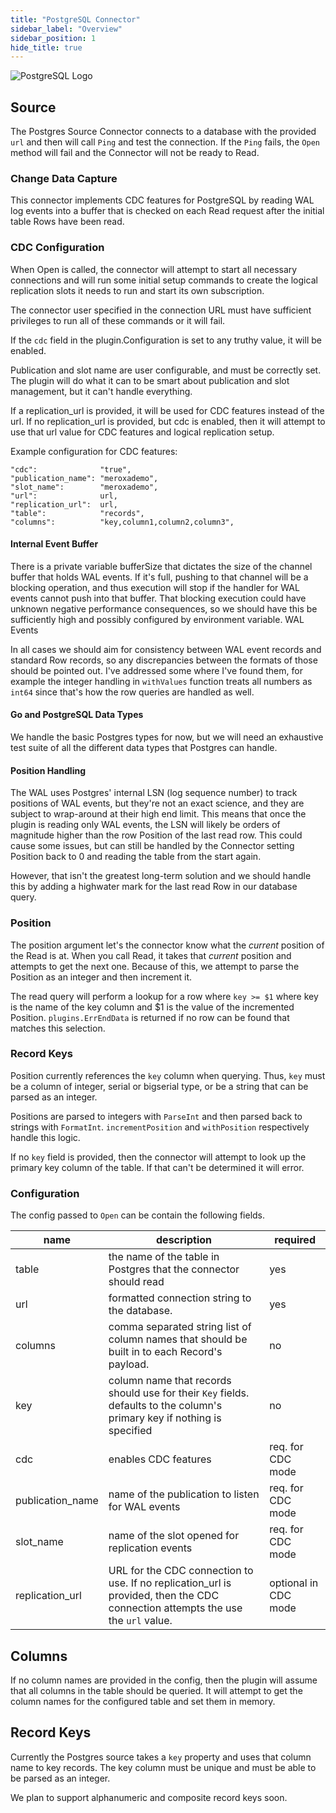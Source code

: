 ```yaml
---
title: "PostgreSQL Connector"
sidebar_label: "Overview"
sidebar_position: 1
hide_title: true
---
```


<div style={{ textAlign: "center" }}>
  <img alt="PostgreSQL Logo" style={{ maxWidth: "500px" }} src="/images/resources/postgres.png" />
</div>


## Source
The Postgres Source Connector connects to a database with the provided `url` and
then will call `Ping` and test the connection. If the `Ping` fails, the `Open`
method will fail and the Connector will not be ready to Read. 

### Change Data Capture
This connector implements CDC features for PostgreSQL by reading WAL log events 
into a buffer that is checked on each Read request after the initial table Rows 
have been read.

### CDC  Configuration
When Open is called, the connector will attempt to start all necessary 
connections and will run some initial setup commands to create the logical 
replication slots it needs to run and start its own subscription. 

The connector user specified in the connection URL must have sufficient 
privileges to run all of these commands or it will fail.

If the `cdc` field in the plugin.Configuration is set to any truthy value, it 
will be enabled. 

Publication and slot name are user configurable, and must be correctly set. 
The plugin will do what it can to be smart about publication and slot 
management, but it can't handle everything.

If a replication_url is provided, it will be used for CDC features instead of 
the url. If no replication_url is provided, but cdc is enabled, then it will 
attempt to use that url value for CDC features and logical replication setup.

Example configuration for CDC features:
```
"cdc":              "true",
"publication_name": "meroxademo",
"slot_name":        "meroxademo",
"url":              url,
"replication_url":  url,
"table":            "records",
"columns":          "key,column1,column2,column3",
```

#### Internal Event Buffer
There is a private variable bufferSize that dictates the size of the channel 
buffer that holds WAL events. If it's full, pushing to that channel will be a 
blocking operation, and thus execution will stop if the handler for WAL events 
cannot push into that buffer. That blocking execution could have unknown 
negative performance consequences, so we should have this be sufficiently high 
and possibly configured by environment variable.
WAL Events

In all cases we should aim for consistency between WAL event records and 
standard Row records, so any discrepancies between the formats of those should 
be pointed out. I've addressed some where I've found them, for example the 
integer handling in `withValues` function treats all numbers as `int64` since 
that's how the row queries are handled as well.

#### Go and PostgreSQL Data Types
We handle the basic Postgres types for now, but we will need an exhaustive test 
suite of all the different data types that Postgres can handle.

#### Position Handling
The WAL uses Postgres' internal LSN (log sequence number) to track positions of 
WAL events, but they're not an exact science, and they are subject to 
wrap-around at their high end limit. This means that once the plugin is reading 
only WAL events, the LSN will likely be orders of magnitude higher than the row
Position of the last read row. This could cause some issues, but can still be 
handled by the Connector setting Position back to 0 and reading the table from 
the start again. 

However, that isn't the greatest long-term solution and we should handle this by
adding a highwater mark for the last read Row in our database query.


### Position 
The position argument let's the connector know what the _current_ position of
the Read is at. When you call Read, it takes that _current_ position and 
attempts to get the next one. Because of this, we attempt to parse the Position 
as an integer and then increment it.

The read query will perform a lookup for a row where `key >= $1` where key is 
the name of the key column and $1 is the value of the incremented Position.
`plugins.ErrEndData` is returned if no row can be found that matches this 
selection.

### Record Keys
Position currently references the `key` column when querying. 
Thus, `key` must be a column of integer, serial or bigserial type, or be a
string that can be parsed as an integer.

Positions are parsed to integers with `ParseInt` and then parsed back to strings
with `FormatInt`. `incrementPosition` and `withPosition` respectively handle 
this logic.

If no `key` field is provided, then the connector will attempt to look up the 
primary key column of the table. If that can't be determined it will error.

### Configuration 
The config passed to `Open` can be contain the following fields.

| name             | description                                                                                                                     | required             |
|------------------|---------------------------------------------------------------------------------------------------------------------------------|----------------------|
| table            | the name of the table in Postgres that the connector should read                                                                | yes                  |
| url              | formatted connection string to the database.                                                                                    | yes                  |
| columns          | comma separated string list of column names that should be built in to each Record's payload.                                   | no                   |
| key              | column name that records should use for their `Key` fields. defaults to the column's primary key if nothing is specified        | no                   |
| cdc              | enables CDC features                                                                                                            | req. for CDC mode    |
| publication_name | name of the publication to listen for WAL events                                                                                | req.  for CDC mode   |
| slot_name        | name of the slot opened for replication events                                                                                  | req.  for CDC mode   |
| replication_url  | URL for the CDC connection to use. If no replication_url is provided, then the CDC connection attempts the use the `url` value. | optional in CDC mode |

## Columns
If no column names are provided in the config, then the plugin will assume 
that all columns in the table should be queried. It will attempt to get the 
column names for the configured table and set them in memory.

## Record Keys 
Currently the Postgres source takes a `key` property and uses that column name
to key records. The key column must be unique and must be able to be parsed 
as an integer. 

We plan to support alphanumeric and composite record keys soon.

